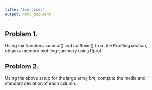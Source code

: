```yaml
---
title: "Exercises"
output: html_document
---
```



## Problem 1.
Using the functions sumcol() and colSums() from the Profiling section, obtain a memory profiling summary using Rprof

## Problem 2.
Using the above setup for the large array *bm*, compute the media and standard deviation of each column.